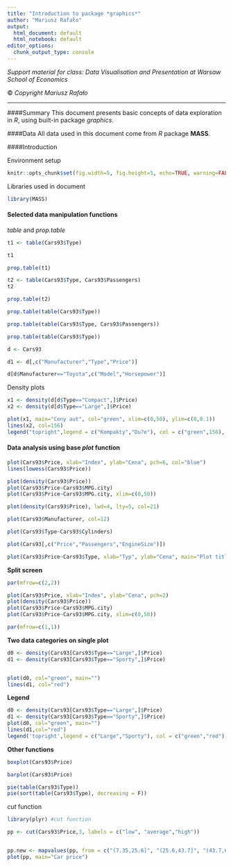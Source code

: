 ```yaml
---
title: "Introduction to package *graphics*"
author: "Mariusz Rafało"
output:
  html_document: default
  html_notebook: default
editor_options: 
  chunk_output_type: console
---
```


*Support material for class: Data Visualisation and Presentation at Warsaw School of Economics*

&copy; *Copyright Mariusz Rafało*

---

####Summary
This document presents basic concepts of data exploration in *R*, using built-in package *graphics*.

####Data
All data used in this document come from *R* package **MASS**.

####Introduction

Environment setup
```r
knitr::opts_chunk$set(fig.width=5, fig.height=5, echo=TRUE, warning=FALSE, message=FALSE)
```

Libraries used in document

```r
library(MASS)
```

#### Selected data manipulation functions

*table* and *prop.table*
```r

t1 <- table(Cars93$Type)

t1

prop.table(t1)

t2 <- table(Cars93$Type, Cars93$Passengers)
t2

prop.table(t2)

prop.table(table(Cars93$Type))

prop.table(table(Cars93$Type, Cars93$Passengers))

prop.table(table(Cars93$Type))

d <- Cars93

d1 <- d[,c("Manufacturer","Type","Price")]

d[d$Manufacturer=="Toyota",c("Model","Horsepower")]
```

Density plots

```r
x1 <- density(d[d$Type=="Compact",]$Price)
x2 <- density(d[d$Type=="Large",]$Price)

plot(x1, main="Ceny aut", col="green", xlim=c(0,50), ylim=c(0,0.1))
lines(x2, col=156)
legend("topright",legend = c("Kompakty","Du?e"), col = c("green",156), pch = c(1,1))

```

#### Data analysis using base *plot* function


```r

plot(Cars93$Price, xlab="Index", ylab="Cena", pch=6, col="blue")
lines(lowess(Cars93$Price))

plot(density(Cars93$Price))
plot(Cars93$Price~Cars93$MPG.city)
plot(Cars93$Price~Cars93$MPG.city, xlim=c(0,50))

plot(density(Cars93$Price), lwd=4, lty=5, col=21)

plot(Cars93$Manufacturer, col=12)

plot(Cars93$Type~Cars93$Cylinders)

plot(Cars93[,c("Price","Passengers","EngineSize")])

plot(Cars93$Price~Cars93$Type, xlab="Typ", ylab="Cena", main="Plot title")
```

**Split screen**

```r
par(mfrow=c(2,2))

plot(Cars93$Price, xlab="Index", ylab="Cena", pch=2)
plot(density(Cars93$Price))
plot(Cars93$Price~Cars93$MPG.city)
plot(Cars93$Price~Cars93$MPG.city, xlim=c(0,50)) 

par(mfrow=c(1,1))

```

**Two data categories on single plot**

```r
d0 <- density(Cars93[Cars93$Type=="Large",]$Price)
d1 <- density(Cars93[Cars93$Type=="Sporty",]$Price)


plot(d0, col="green", main="")
lines(d1, col="red")

```

**Legend**

```r
d0 <- density(Cars93[Cars93$Type=="Large",]$Price)
d1 <- density(Cars93[Cars93$Type=="Sporty",]$Price)
plot(d0, col="green", main="")
lines(d1,col="red")
legend('topright',legend = c("Large","Sporty"), col = c("green","red"),pch = c(3,3))
```

**Other functions**

```r
boxplot(Cars93$Price)

barplot(Cars93$Price)

pie(table(Cars93$Type))
pie(sort(table(Cars93$Type), decreasing = F))

```


*cut* function

```r
library(plyr) #cut function

pp <- cut(Cars93$Price,3, labels = c("low", "average","high"))


pp.new <- mapvalues(pp, from = c("(7.35,25.6]", "(25.6,43.7]", "(43.7,62]"), to = c("low", "average","high"))
plot(pp, main="Car price")

```

